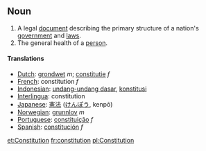 ==Noun==
#A legal [[document]] describing the primary structure of a nation's [[government]] and [[law]]s.
#The general health of a [[person]].
====Translations====
*[[Dutch]]: [[grondwet]] ''m''; [[constitutie]] ''f''
*[[French]]: constitution ''f''
*[[Indonesian]]: [[undang-undang dasar]], [[konstitusi]]
*[[Interlingua]]: constitution
*[[Japanese]]: [[憲法]] ([[けんぽう]], kenpō)
*[[Norwegian]]: [[grunnlov]] ''m''
*[[Portuguese]]: [[constituição]] ''f''
*[[Spanish]]: [[constitución]] ''f''

[[et:Constitution]]
[[fr:constitution]]
[[pl:Constitution]]